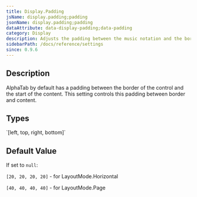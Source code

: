 ```yaml
---
title: Display.Padding
jsName: display.padding;padding
jsonName: display.padding;padding
dataAttribute: data-display-padding;data-padding
category: Display
description: Adjusts the padding between the music notation and the border
sidebarPath: /docs/reference/settings
since: 0.9.6
---
```



## Description

AlphaTab by default has a padding between the border of the control and the start of the content. 
This setting controls this padding between border and content. 

<PropertyDescription metadata={metadata} />

## Types

<TypeTable>
    <TypeRow name="float[]" type="all">
        `[left, top, right, bottom]`
    </TypeRow>
</TypeTable>

## Default Value

If set to `null`: 

`[20, 20, 20, 20]` - for LayoutMode.Horizontal

`[40, 40, 40, 40]` - for LayoutMode.Page